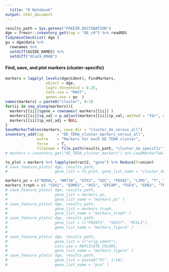 ```yaml
---
  title: "R Notebook"
output: html_document
---
```

  
```r
results_path = Sys.getenv("FREEZR_DESTINATION")
dge = freezr::inventory_get(tag = "DE_c0") %>% readRDS
TidynessChecklist( dge ) 
gu = dge@data %>% 
  rownames %>%
  setdiff(GUIDE_NAMES) %>% 
  setdiff("dCas9_KRAB")
```

#### Find, save, and plot markers (cluster-specific)

```r
markers = lapply( levels(dge@ident), FindMarkers, 
                  object = dge, 
                  logfc.threshold = 0.25,  
                  test.use = "MAST", 
                  genes.use = gu  ) 
names(markers) = paste0("cluster", 0:3)
for(ii in seq_along(markers)){ 
  markers[[ii]]$gene = rownames( markers[[ii]] )
  markers[[ii]]$q_val = p.adjust(markers[[ii]]$p_val, method = "fdr", n = dge@data %>% nrow)
  markers[[ii]]$p_val_adj = NULL
}
SaveMarkerTables(markers, save_dir = "cluster_de_versus_all")
inventory_add(tag      = "DE_TERA_cluster_markers_versus_all", 
              extra    = "Markers for each DE TERA cluster",
              force    = T, 
              filename = file.path(results_path, "cluster_de_specific"))
# markers = inventory_get("DE_TERA_cluster_markers") %>% LoadMarkerTables

to_plot = markers %>% lapply(extract2, "gene") %>% Reduce(f=union)
# save_feature_plots( dge, results_path,
#                     gene_list = to_plot, gene_list_name = "cluster_de_specific" )
```


```r
markers_ps = c("NODAL", "WNT3A", "OTX2", "GSC", "FOXA2", "LIM1", "T", "EOMES", "MIXL1", "HHEX")
markers_troph = c( "CDX2", "EOMES", "HCG", "EPCAM", "FGF4", "ERR2", "TROP2" )
# save_feature_plots( dge, results_path,
#                     gene_list = markers_ps,
#                     gene_list_name = "markers_ps" )
# save_feature_plots( dge, results_path,
#                     gene_list = markers_troph,
#                     gene_list_name = "markers_troph" )
# save_feature_plots( dge, results_path,
#                     gene_list = c("POU5F1", "SOX17", "MIXL1"),
#                     gene_list_name = "markers_figure" )
# 
# save_feature_plots( dge, results_path,
#                     gene_list = c("orig.ident"),
#                     cols.use = REPLICATE_COLORS,
#                     gene_list_name = "markers_figure" )
# save_feature_plots( dge, results_path,
#                     gene_list = paste0("PC", 1:10),
#                     gene_list_name = "pca" )

```